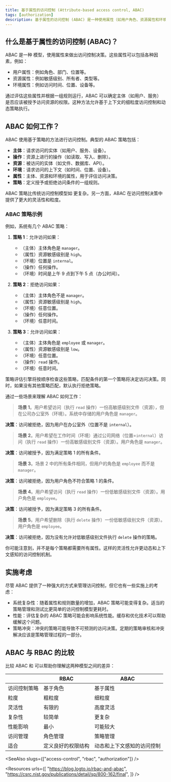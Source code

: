```yaml
---
title: 基于属性的访问控制 (Attribute-based access control, ABAC)
tags: [authorization]
description: 基于属性的访问控制 (ABAC) 是一种使用属性（如用户角色、资源属性和环境条件）来做出访问控制决策的访问控制模型。这是管理对受保护资源访问的灵活和动态方式。
---
```


## 什么是基于属性的访问控制 (ABAC)？

ABAC 是一种 <Ref slug="access-control" /> 模型，使用属性来做出访问控制决策。这些属性可以包括各种因素，例如：

- 用户属性：例如角色、部门、位置等。
- 资源属性：例如敏感级别、所有者、类型等。
- 环境属性：例如访问时间、位置、设备等。

通过评估这些属性并根据一组规则运行，ABAC 可以确定主体（如用户、服务）是否应该被授予访问资源的权限。这种方法允许基于上下文的细粒度访问控制和动态策略执行。

## ABAC 如何工作？

ABAC 使用基于策略的方法进行访问控制。典型的 ABAC 策略包括：

- **主体**：请求访问的实体（如用户、服务、设备）。
- **操作**：资源上进行的操作（如读取、写入、删除）。
- **资源**：被访问的实体（如文件、数据库、API）。
- **环境**：请求访问的上下文（如时间、位置、设备）。
- **属性**：主体、资源和环境的属性，用于评估访问决策。
- **策略**：定义授予或拒绝访问条件的一组规则。

ABAC 策略比传统访问控制模型如 <Ref slug="rbac" /> 更复杂。另一方面，ABAC 在访问控制决策中提供了更大的灵活性和粒度。

### ABAC 策略示例

例如，系统有几个 ABAC 策略：

1. **策略 1**：允许访问如果：

    - （主体）主体角色是 `manager`。
    - （属性）资源敏感级别是 `high`。
    - （环境）位置是 `internal`。
    - （操作）任何操作。
    - （环境）时间是上午 9 点到下午 5 点（办公时间）。

2. **策略 2**：拒绝访问如果：

    - （主体）主体角色不是 `manager`。
    - （属性）资源敏感级别是 `high`。
    - （环境）任意位置。
    - （操作）任何操作。
    - （环境）任意时间。

3. **策略 3**：允许访问如果：

    - （主体）主体角色是 `employee` 或 `manager`。
    - （属性）资源敏感级别是 `low`。
    - （环境）任意位置。
    - （操作）`read` 操作。
    - （环境）任意时间。

策略评估引擎将按顺序检查这些策略，匹配条件的第一个策略将决定访问决策。同时，如果没有其他策略匹配，默认执行拒绝策略。

通过一些场景来理解 ABAC 如何工作：

> **场景 1**。用户希望访问（执行 `read` 操作）一份高敏感级别文件（资源），但在公司办公室外（环境）。系统中存储的用户角色是 `manager`。
  
**决策**：访问被拒绝，因为用户在办公室外（位置不是 `internal`）。

> **场景 2**。用户希望在工作时间（环境）通过公司网络（位置=`internal`）访问（执行 `read` 操作）一份高敏感级别文件（资源）。用户角色是 `manager`。

**决策**：访问被授予，因为满足策略 1 的所有条件。

> **场景 3**。场景 2 中的所有条件相同，但用户的角色是 `employee` 而不是 `manager`。

**决策**：访问被拒绝，因为用户角色不符合策略 1 的条件。

> **场景 4**。用户希望访问（执行 `read` 操作）一份低敏感级别文件（资源）。用户角色是 `employee`。

**决策**：访问被授予，因为满足策略 3 的所有条件。

> **场景 5**。用户希望删除（执行 `delete` 操作）一份低敏感级别文件（资源）。用户角色是 `employee`。

**决策**：访问被拒绝，因为没有允许对低敏感级别文件执行 `delete` 操作的策略。

你可能注意到，并不是每个策略都需要所有属性。这样的灵活性允许更动态和上下文感知的访问控制机制。

## 实施考虑

尽管 ABAC 提供了一种强大的方式来管理访问控制，但它也有一些实施上的考虑：

- 系统复杂性：随着属性和规则数量的增加，ABAC 策略可能变得复杂。适当的策略管理和测试比更简单的访问控制模型更耗时。
- 性能：评估复杂的 ABAC 策略可能会影响系统性能。缓存和优化技术可以帮助缓解这个问题。
- 策略冲突：冲突的策略可能导致不可预测的访问决策。定期的策略审核和冲突解决应该是策略管理过程的一部分。

## ABAC 与 RBAC 的比较

比较 ABAC 和 <Ref slug="rbac" /> 可以帮助你理解这两种模型之间的差异：

|                       | RBAC                               | ABAC                                     |
|-----------------------|------------------------------------|------------------------------------------|
| 访问控制策略         | 基于角色                           | 基于属性                                 |
| 粒度                 | 粗粒度                             | 细粒度                                   |
| 灵活性               | 有限的                             | 高度灵活                                 |
| 复杂性               | 较简单                             | 更复杂                                   |
| 性能影响             | 最小                               | 可能较大                                 |
| 访问管理             | 角色管理                           | 策略管理                                 |
| 适合                 | 定义良好的权限结构                 | 动态和上下文感知的访问控制               |

<SeeAlso slugs={["access-control", "rbac", "authorization"]} />

<Resources
  urls={[
    "https://blog.logto.io/rbac-and-abac",
    "https://csrc.nist.gov/publications/detail/sp/800-162/final",
  ]}
/>
